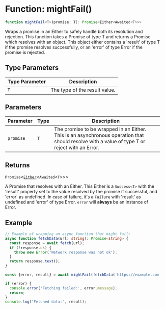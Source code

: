 # Function: mightFail()

```ts
function mightFail<T>(promise: T): Promise<Either<Awaited<T>>>
```

Wraps a promise in an Either to safely handle both its resolution and rejection. This function
takes a Promise of type T and returns a Promise which resolves with an object. This object
either contains a 'result' of type T if the promise resolves successfully, or an 'error' of type Error
if the promise is rejected.

## Type Parameters

| Type Parameter | Description |
| ------ | ------ |
| `T` | The type of the result value. |

## Parameters

| Parameter | Type | Description |
| ------ | ------ | ------ |
| `promise` | `T` | The promise to be wrapped in an Either. This is an asynchronous operation that should resolve with a value of type T or reject with an Error. |

## Returns

`Promise`\<[`Either`](/type-aliases/Either.mdx)\<`Awaited`\<`T`\>\>\>

A Promise that resolves with an Either. This Either is a `Success<T>` with
the 'result' property set to the value resolved by the promise if successful, and 'error' as undefined.
In case of failure, it's a `Failure` with 'result' as undefined and 'error' of type Error. `error` will **always** be an instance of Error.

## Example

```ts
// Example of wrapping an async function that might fail:
async function fetchData(url: string): Promise<string> {
  const response = await fetch(url);
  if (!response.ok) {
    throw new Error('Network response was not ok');
  }
  return response.text();
}

const {error, result} = await mightFail(fetchData('https://example.com'));

if (error) {
  console.error('Fetching failed:', error.message);
  return;
}
console.log('Fetched data:', result);
```
